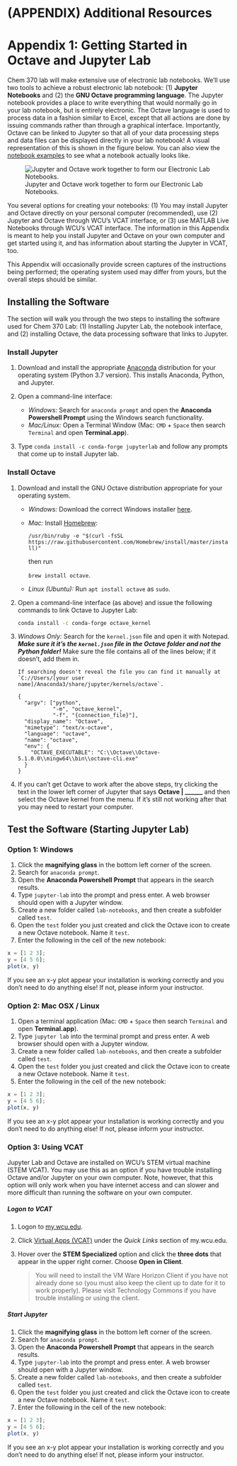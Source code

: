# (APPENDIX) Additional Resources {-}
# Appendix 1: Getting Started in Octave and Jupyter Lab {-}

Chem 370 lab will make extensive use of electronic lab notebooks.  We'll use two tools to achieve a robust electronic lab notebook: (1) **Jupyter Notebooks** and (2) the **GNU Octave programming language**.  The Jupyter notebook provides a place to write everything that would normally go in your lab notebook, but is entirely electronic.  The Octave language is used to process data in a fashion similar to Excel, except that all actions are done by issuing commands rather than through a graphical interface.  Importantly, Octave can be linked to Jupyter so that all of your data processing steps and data files can be displayed directly in your lab notebook!  A visual representation of this is shown in the figure below.  You can also view the [notebook examples](../notebooks/index.html) to see what a notebook actually looks like.

![Jupyter and Octave work together to form our Electronic Lab Notebooks.](../assets/img/jupyter_octave_notebook.png)

You several options for creating your notebooks: (1) You may install Jupyter and Octave directly on your personal computer (recommended), use (2) Jupyter and Octave through WCU's VCAT interface, or (3) use MATLAB Live Notebooks through WCU's VCAT interface.  The information in this Appendix is meant to help you install Jupyter and Octave on your own computer and get started using it, and has information about starting the Jupyter in VCAT, too.

This Appendix will occasionally provide screen captures of the instructions being performed; the operating system used may differ from yours, but the overall steps should be similar.

## Installing the Software {-}

The section will walk you through the two steps to installing the software used for Chem 370 Lab: (1) Installing Jupyter Lab, the notebook interface, and (2) installing Octave, the data processing software that links to Jupyter.

### Install Jupyter {-}

1. Download and install the appropriate [Anaconda](https://www.anaconda.com/distribution/) distribution for your operating system (Python 3.7 version).  This installs Anaconda, Python, and Jupyter.
1. Open a command-line interface:

    - *Windows:* Search for `anaconda prompt` and open the **Anaconda Powershell Prompt** using the Windows search functionality.
    - *Mac/Linux:* Open a Terminal Window (Mac: `CMD` + `Space` then search `Terminal` and open **Terminal.app**).

3. Type `conda install -c conda-forge jupyterlab` and follow any prompts that come up to install Jupyter lab.

### Install Octave {-}

1. Download and install the GNU Octave distribution appropriate for your operating system.

    - *Windows:* Download the correct Windows installer [here](https://www.gnu.org/software/octave/#install).
    - *Mac:* Install [Homebrew](https://brew.sh/):

        `/usr/bin/ruby -e "$(curl -fsSL https://raw.githubusercontent.com/Homebrew/install/master/install)"`

        then run

        `brew install octave`.
    <!-- - *Mac:* Download the installer [here](https://octave-app.org/Download.html). -->
    - *Linux (Ubuntu):* Run `apt install octave` as `sudo`.

    <!-- conda config --add channels conda-forge -->

1. Open a command-line interface (as above) and issue the following commands to link Octave to Jupyter Lab:

    ```bash
    conda install -c conda-forge octave_kernel
    ```

1. *Windows Only:* Search for the `kernel.json` file and open it with Notepad.  ***Make sure it it's the `kernel.json` file in the Octave folder and not the Python folder!***  Make sure the file contains all of the lines below; if it doesn't, add them in.

    ```marginfigure
    If searching doesn't reveal the file you can find it manually at `C://Users/[your user name]/Anaconda3/share/jupyter/kernels/octave`.
    ```

    ```
    {
      "argv": ["python",
               "-m", "octave_kernel",
               "-f", "{connection_file}"],
      "display_name": "Octave",
      "mimetype": "text/x-octave",
      "language": "octave",
      "name": "octave",
      "env": {
        "OCTAVE_EXECUTABLE": "C:\\Octave\\Octave-5.1.0.0\\mingw64\\bin\\octave-cli.exe"
      }
    }
    ```

1. If you can't get Octave to work after the above steps, try clicking the text in the lower left corner of Jupyter that says **Octave | ______** and then select the Octave kernel from the menu.  If it's still not working after that you may need to restart your computer.

## Test the Software (Starting Jupyter Lab) {-}

### Option 1: Windows {-}

1. Click the **magnifying glass** in the bottom left corner of the screen.
1. Search for `anaconda prompt`.
1. Open the **Anaconda Powershell Prompt** that appears in the search results.
1. Type `jupyter-lab` into the prompt and press enter.  A web browser should open with a Jupyter window.
1. Create a new folder called `lab-notebooks`, and then create a subfolder called `test`.
1. Open the `test` folder you just created and click the Octave icon to create a new Octave notebook.  Name it `test`.
1. Enter the following in the cell of the new notebook:

  ```octave
  x = [1 2 3];
  y = [4 5 6];
  plot(x, y)
  ```

  If you see an x-y plot appear your installation is working correctly and you don't need to do anything else! If not, please inform your instructor.

<!-- ##### See it on [video](https://www.youtube.com/embed/_yjodxT0ud4?start=15) {-}

<center>
<iframe width="560" height="315" src="https://www.youtube.com/embed/_yjodxT0ud4?start=15" frameborder="0" allow="accelerometer; autoplay; encrypted-media; gyroscope; picture-in-picture" allowfullscreen></iframe>
</center> -->


### Option 2: Mac OSX / Linux {-}

1. Open a terminal application (Mac: `CMD` + `Space` then search `Terminal` and open
**Terminal.app**).
1. Type `jupyter lab` into the terminal prompt and press enter.  A web browser should open with a Jupyter window.
1. Create a new folder called `lab-notebooks`, and then create a subfolder called `test`.
1. Open the `test` folder you just created and click the Octave icon to create a new Octave notebook.  Name it `test`.
1. Enter the following in the cell of the new notebook:

  ```octave
  x = [1 2 3];
  y = [4 5 6];
  plot(x, y)
  ```

  If you see an x-y plot appear your installation is working correctly and you don't need to do anything else! If not, please inform your instructor.

### Option 3: Using VCAT {-}

Jupyter Lab and Octave are installed on WCU's STEM virtual machine (STEM VCAT).  You may use this as an option if you have trouble installing Octave and/or Jupyter on your own computer.  Note, however, that this option will only work when you have internet access and can slower and more difficult than running the software on your own computer.

##### Logon to VCAT {-}

1. Logon to [my.wcu.edu](https://my.wcu.edu).
2. Click [Virtual Apps (VCAT)](https://vcat.wcu.edu/catalog-portal/ui?isOnPremise=true&isMobile=false&userId=33352#/bookmarks) under the *Quick Links* section of my.wcu.edu.
3. Hover over the **STEM Specialized** option and click the **three dots** that appear in the upper right corner.  Choose **Open in Client**.

    > You will need to install the VM Ware Horizon Client if you have not already done so (you must also keep the client up to date for it to work properly).  Please visit Technology Commons if you have trouble installing or using the client.

##### Start Jupyter {-}

1. Click the **magnifying glass** in the bottom left corner of the screen.
1. Search for `anaconda prompt`.
1. Open the **Anaconda Powershell Prompt** that appears in the search results.
1. Type `jupyter-lab` into the prompt and press enter.  A web browser should open with a Jupyter window.
1. Create a new folder called `lab-notebooks`, and then create a subfolder called `test`.
1. Open the `test` folder you just created and click the Octave icon to create a new Octave notebook.  Name it `test`.
1. Enter the following in the cell of the new notebook:

  ```octave
  x = [1 2 3];
  y = [4 5 6];
  plot(x, y)
  ```

  If you see an x-y plot appear your installation is working correctly and you don't need to do anything else! If not, please inform your instructor.

<!-- ##### See it on [video](https://www.youtube.com/embed/_yjodxT0ud4) {-}

<center>
<iframe width="560" height="315" src="https://www.youtube.com/embed/_yjodxT0ud4" frameborder="0" allow="accelerometer; autoplay; encrypted-media; gyroscope; picture-in-picture" allowfullscreen></iframe>
</center> -->
